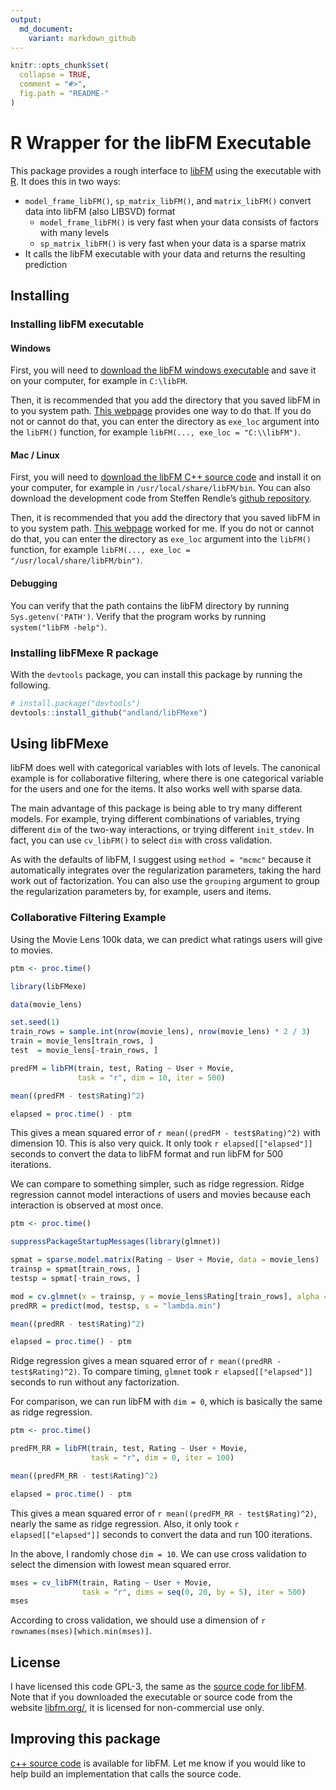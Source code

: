 ```yaml
---
output:
  md_document:
    variant: markdown_github
---
```


<!-- README.md is generated from README.Rmd. Please edit that file -->

```r
knitr::opts_chunk$set(
  collapse = TRUE,
  comment = "#>",
  fig.path = "README-"
)
```

# R Wrapper for the libFM Executable

This package provides a rough interface to [libFM](http://www.libfm.org/) using the executable with [R](https://www.r-project.org/). It does this in two ways:

* `model_frame_libFM()`, `sp_matrix_libFM()`, and `matrix_libFM()` convert data into libFM (also LIBSVD) format
    + `model_frame_libFM()` is very fast when your data consists of factors with many levels
    + `sp_matrix_libFM()` is very fast when your data is a sparse matrix
* It calls the libFM executable with your data and returns the resulting prediction

## Installing

### Installing libFM executable

#### Windows

First, you will need to [download the libFM windows executable](http://www.libfm.org/#download) and save it on your computer, for example in `C:\libFM`. 

Then, it is recommended that you add the directory that you saved libFM in to you system path. [This webpage](https://msdn.microsoft.com/en-us/library/office/ee537574(v=office.14).aspx) provides one way to do that. If you do not or cannot do that, you can enter the directory as `exe_loc` argument into the `libFM()` function, for example `libFM(..., exe_loc = "C:\\libFM")`.

#### Mac / Linux

First, you will need to [download the libFM C++ source code](http://www.libfm.org/#download) and install it on your computer, for example in `/usr/local/share/libFM/bin`. You can also download the development code from Steffen Rendle's [github repository](https://github.com/srendle/libfm).

Then, it is recommended that you add the directory that you saved libFM in to you system path. [This webpage](http://architectryan.com/2012/10/02/add-to-the-path-on-mac-os-x-mountain-lion/) worked for me. If you do not or cannot do that, you can enter the directory as `exe_loc` argument into the `libFM()` function, for example `libFM(..., exe_loc = "/usr/local/share/libFM/bin")`.

#### Debugging

You can verify that the path contains the libFM directory by running `Sys.getenv('PATH')`. Verify that the program works by running `system("libFM -help")`.

### Installing libFMexe R package

With the `devtools` package, you can install this package by running the following.

```r
# install.package("devtools")
devtools::install_github("andland/libFMexe")
```

## Using libFMexe

libFM does well with categorical variables with lots of levels. The canonical example is for collaborative filtering, where there is one categorical variable for the users and one for the items. It also works well with sparse data.

The main advantage of this package is being able to try many different models. For example, trying different combinations of variables, trying different `dim` of the two-way interactions, or trying different `init_stdev`. In fact, you can use `cv_libFM()` to select `dim` with cross validation.

As with the defaults of libFM, I suggest using `method = "mcmc"` because it automatically integrates over the regularization parameters, taking the hard work out of factorization. You can also use the `grouping` argument to group the regularization parameters by, for example, users and items.

### Collaborative Filtering Example

Using the Movie Lens 100k data, we can predict what ratings users will give to movies.
```r
ptm <- proc.time()
```

```r
library(libFMexe)

data(movie_lens)

set.seed(1)
train_rows = sample.int(nrow(movie_lens), nrow(movie_lens) * 2 / 3)
train = movie_lens[train_rows, ]
test  = movie_lens[-train_rows, ]

predFM = libFM(train, test, Rating ~ User + Movie,
               task = "r", dim = 10, iter = 500)

mean((predFM - test$Rating)^2)
```

```r
elapsed = proc.time() - ptm
```
This gives a mean squared error of `r mean((predFM - test$Rating)^2)` with dimension 10. This is also very quick. It only took `r elapsed[["elapsed"]]` seconds to convert the data to libFM format and run libFM for 500 iterations.

We can compare to something simpler, such as ridge regression. Ridge regression cannot model interactions of users and movies because each interaction is observed at most once.
```r
ptm <- proc.time()
```

```r
suppressPackageStartupMessages(library(glmnet))

spmat = sparse.model.matrix(Rating ~ User + Movie, data = movie_lens)
trainsp = spmat[train_rows, ]
testsp = spmat[-train_rows, ]

mod = cv.glmnet(x = trainsp, y = movie_lens$Rating[train_rows], alpha = 0)
predRR = predict(mod, testsp, s = "lambda.min")

mean((predRR - test$Rating)^2)
```

```r
elapsed = proc.time() - ptm
```
Ridge regression gives a mean squared error of `r mean((predRR - test$Rating)^2)`. To compare timing, `glmnet` took `r elapsed[["elapsed"]]` seconds to run without any factorization.

For comparison, we can run libFM with `dim = 0`, which is basically the same as ridge regression.
```r
ptm <- proc.time()
```

```r
predFM_RR = libFM(train, test, Rating ~ User + Movie,
                  task = "r", dim = 0, iter = 100)

mean((predFM_RR - test$Rating)^2)
```

```r
elapsed = proc.time() - ptm
```
This gives a mean squared error of `r mean((predFM_RR - test$Rating)^2)`, nearly the same as ridge regression. Also, it only took `r elapsed[["elapsed"]]` seconds to convert the data and run 100 iterations.

In the above, I randomly chose `dim = 10`. We can use cross validation to select the dimension with lowest mean squared error. 

```r
mses = cv_libFM(train, Rating ~ User + Movie,
                task = "r", dims = seq(0, 20, by = 5), iter = 500)
mses
```

According to cross validation, we should use a dimension of `r rownames(mses)[which.min(mses)]`.

## License

I have licensed this code GPL-3, the same as the [source code for libFM](https://github.com/srendle/libfm). Note that if you downloaded the executable or source code from the website [libfm.org/](http://libfm.org/), it is licensed for non-commercial use only. 

## Improving this package

[c++ source code](https://github.com/srendle/libfm) is available for libFM. Let me know if you would like to help build an implementation that calls the source code.
